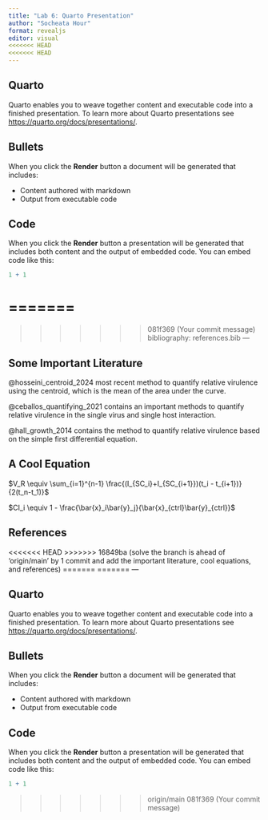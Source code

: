 ```yaml
---
title: "Lab 6: Quarto Presentation"
author: "Socheata Hour"
format: revealjs
editor: visual
<<<<<<< HEAD
<<<<<<< HEAD
---
```


## Quarto

Quarto enables you to weave together content and executable code into a finished presentation. To learn more about Quarto presentations see <https://quarto.org/docs/presentations/>.

## Bullets

When you click the **Render** button a document will be generated that includes:

-   Content authored with markdown
-   Output from executable code

## Code

When you click the **Render** button a presentation will be generated that includes both content and the output of embedded code. You can embed code like this:

```r
1 + 1
```
=======
=======
>>>>>>> 081f369 (Your commit message)
bibliography: references.bib
---

## Some Important Literature

@hosseini_centroid_2024 most recent method to quantify relative virulence using the centroid, which is the mean of the area under the curve.

@ceballos_quantifying_2021 contains an important methods to quantify relative virulence in the single virus and single host interaction.

@hall_growth_2014 contains the method to quantify relative virulence based on the simple first differential equation.

## A Cool Equation

$V_R \equiv \sum_{i=1}^{n-1} \frac{(I_{SC_i}+I_{SC_{i+1}})(t_i - t_{i+1})}{2(t_n-t_1)}$

$CI_i \equiv 1 - \frac{\bar{x}_i\bar{y}_j}{\bar{x}_{ctrl}\bar{y}_{ctrl}}$

## References
<<<<<<< HEAD
>>>>>>> 16849ba (solve the branch is ahead of 'origin/main' by 1 commit and add the important literature, cool equations, and references)
=======
=======
---

## Quarto

Quarto enables you to weave together content and executable code into a finished presentation. To learn more about Quarto presentations see <https://quarto.org/docs/presentations/>.

## Bullets

When you click the **Render** button a document will be generated that includes:

-   Content authored with markdown
-   Output from executable code

## Code

When you click the **Render** button a presentation will be generated that includes both content and the output of embedded code. You can embed code like this:

```r
1 + 1
```
>>>>>>> origin/main
>>>>>>> 081f369 (Your commit message)
